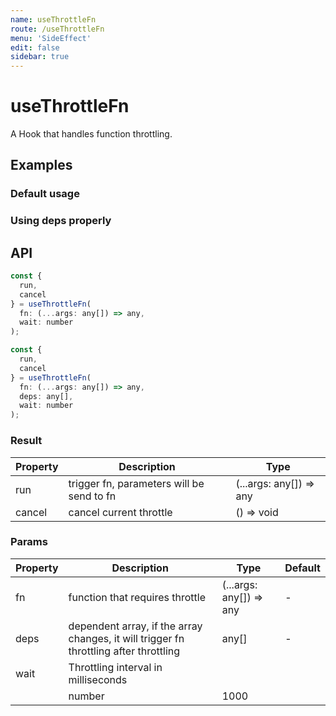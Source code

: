 ```yaml
---
name: useThrottleFn
route: /useThrottleFn
menu: 'SideEffect'
edit: false
sidebar: true
---
```



# useThrottleFn

A Hook that handles function throttling.

## Examples

### Default usage

<JackBox jsCode={Demo1CodeJsx} tsCode={Demo1CodeTsx} demoName='Default usage' description='Frequent calls run, but the function is only executed every 500ms.'>
  <Demo1 />
</JackBox>

### Using deps properly

<JackBox jsCode={Demo2CodeJsx} tsCode={Demo2CodeTsx} demoName='Using deps properly' description='
Use deps can achieve the same effect as run. If the deps changes, the function will be executed oevery 1000ms.'>
  <Demo2 />
</JackBox>

## API

```javascript
const {
  run,
  cancel
} = useThrottleFn(
  fn: (...args: any[]) => any,
  wait: number
);

const {
  run,
  cancel
} = useThrottleFn(
  fn: (...args: any[]) => any,
  deps: any[],
  wait: number
);
```

### Result

| Property | Description                               | Type                    |
|----------|-------------------------------------------|-------------------------|
| run      | trigger fn, parameters will be send to fn | (...args: any[]) => any |
| cancel   | cancel current throttle                   | () => void              |

### Params

| Property | Description                                                                  | Type                    | Default |
|----------|------------------------------------------------------------------------------|-------------------------|---------|
| fn       | function that requires throttle                                              | (...args: any[]) => any | -       |
| deps     | dependent array, if the array changes, it will trigger fn throttling after throttling | any[]                   | -       |
| wait     | Throttling interval in milliseconds
                                                    | number                  | 1000    |